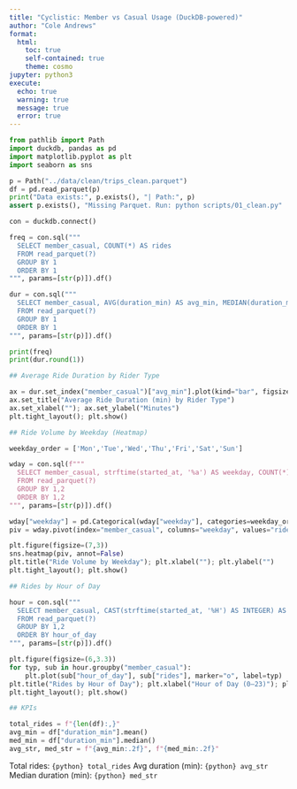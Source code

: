 ```yaml
---
title: "Cyclistic: Member vs Casual Usage (DuckDB-powered)"
author: "Cole Andrews"
format:
  html:
    toc: true
    self-contained: true
    theme: cosmo
jupyter: python3
execute:
  echo: true
  warning: true
  message: true
  error: true
---
```


```python
from pathlib import Path
import duckdb, pandas as pd
import matplotlib.pyplot as plt
import seaborn as sns

p = Path("../data/clean/trips_clean.parquet")
df = pd.read_parquet(p)
print("Data exists:", p.exists(), "| Path:", p)
assert p.exists(), "Missing Parquet. Run: python scripts/01_clean.py"

con = duckdb.connect()

freq = con.sql("""
  SELECT member_casual, COUNT(*) AS rides
  FROM read_parquet(?)
  GROUP BY 1
  ORDER BY 1
""", params=[str(p)]).df()

dur = con.sql("""
  SELECT member_casual, AVG(duration_min) AS avg_min, MEDIAN(duration_min) AS median_min
  FROM read_parquet(?)
  GROUP BY 1
  ORDER BY 1
""", params=[str(p)]).df()

print(freq)
print(dur.round(1))

## Average Ride Duration by Rider Type

ax = dur.set_index("member_casual")["avg_min"].plot(kind="bar", figsize=(5,3))
ax.set_title("Average Ride Duration (min) by Rider Type")
ax.set_xlabel(""); ax.set_ylabel("Minutes")
plt.tight_layout(); plt.show()

## Ride Volume by Weekday (Heatmap)

weekday_order = ['Mon','Tue','Wed','Thu','Fri','Sat','Sun']

wday = con.sql(f"""
  SELECT member_casual, strftime(started_at, '%a') AS weekday, COUNT(*) AS rides
  FROM read_parquet(?)
  GROUP BY 1,2
  ORDER BY 1,2
""", params=[str(p)]).df()

wday["weekday"] = pd.Categorical(wday["weekday"], categories=weekday_order, ordered=True)
piv = wday.pivot(index="member_casual", columns="weekday", values="rides").fillna(0)

plt.figure(figsize=(7,3))
sns.heatmap(piv, annot=False)
plt.title("Ride Volume by Weekday"); plt.xlabel(""); plt.ylabel("")
plt.tight_layout(); plt.show()

## Rides by Hour of Day

hour = con.sql("""
  SELECT member_casual, CAST(strftime(started_at, '%H') AS INTEGER) AS hour_of_day, COUNT(*) AS rides
  FROM read_parquet(?)
  GROUP BY 1,2
  ORDER BY hour_of_day
""", params=[str(p)]).df()

plt.figure(figsize=(6,3.3))
for typ, sub in hour.groupby("member_casual"):
    plt.plot(sub["hour_of_day"], sub["rides"], marker="o", label=typ)
plt.title("Rides by Hour of Day"); plt.xlabel("Hour of Day (0–23)"); plt.ylabel("Rides"); plt.legend()
plt.tight_layout(); plt.show()

## KPIs

total_rides = f"{len(df):,}"
avg_min = df["duration_min"].mean()
med_min = df["duration_min"].median()
avg_str, med_str = f"{avg_min:.2f}", f"{med_min:.2f}"
```
Total rides: `{python} total_rides`   Avg duration (min): `{python} avg_str`   Median duration (min): `{python} med_str`

